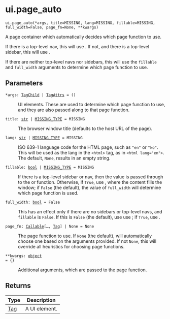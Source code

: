 # ui.page_auto { #shiny.ui.page_auto }

`ui.page_auto(*args, title=MISSING, lang=MISSING, fillable=MISSING, full_width=False, page_fn=None, **kwargs)`

A page container which automatically decides which page function to use.

If there is a top-level nav, this will use [](:func:`~shiny.ui.page_navbar`). If not,
and there is a top-level sidebar, this will use [](:func:`~shiny.ui.page_sidebar`).

If there are neither top-level navs nor sidebars, this will use the ``fillable`` and
``full_width`` arguments to determine which page function to use.

## Parameters

<code><span class="parameter-name">*args</span><span class="parameter-annotation-sep">:</span> <span class="parameter-annotation">[TagChild](`htmltools.TagChild`) \| [TagAttrs](`htmltools.TagAttrs`)</span> <span class="parameter-default-sep">=</span> <span class="parameter-default">()</span></code>

:   UI elements. These are used to determine which page function to use, and they
    are also passed along to that page function.

<code><span class="parameter-name">title</span><span class="parameter-annotation-sep">:</span> <span class="parameter-annotation">[str](`str`) \| [MISSING_TYPE](`shiny.types.MISSING_TYPE`)</span> <span class="parameter-default-sep">=</span> <span class="parameter-default">MISSING</span></code>

:   The browser window title (defaults to the host URL of the page).

<code><span class="parameter-name">lang</span><span class="parameter-annotation-sep">:</span> <span class="parameter-annotation">[str](`str`) \| [MISSING_TYPE](`shiny.types.MISSING_TYPE`)</span> <span class="parameter-default-sep">=</span> <span class="parameter-default">MISSING</span></code>

:   ISO 639-1 language code for the HTML page, such as ``"en"`` or ``"ko"``. This
    will be used as the lang in the ``<html>`` tag, as in ``<html lang="en">``. The
    default, `None`, results in an empty string.

<code><span class="parameter-name">fillable</span><span class="parameter-annotation-sep">:</span> <span class="parameter-annotation">[bool](`bool`) \| [MISSING_TYPE](`shiny.types.MISSING_TYPE`)</span> <span class="parameter-default-sep">=</span> <span class="parameter-default">MISSING</span></code>

:   If there is a top-level sidebar or nav, then the value is passed through to the
    [](:func:`~shiny.ui.page_sidebar`) or [](:func:`~shiny.ui.page_navbar`) function.
    Otherwise, if ``True``, use [](:func:`~shiny.ui.page_fillable`), where the content
    fills the window; if ``False`` (the default), the value of ``full_width`` will
    determine which page function is used.

<code><span class="parameter-name">full_width</span><span class="parameter-annotation-sep">:</span> <span class="parameter-annotation">[bool](`bool`)</span> <span class="parameter-default-sep">=</span> <span class="parameter-default">False</span></code>

:   This has an effect only if there are no sidebars or top-level navs, and
    ``fillable`` is ``False``. If this is ``False`` (the default), use use
    [](:func:`~shiny.ui.page_fixed`); if ``True``, use [](:func:`~shiny.ui.page_fillable`).

<code><span class="parameter-name">page_fn</span><span class="parameter-annotation-sep">:</span> <span class="parameter-annotation">[Callable](`typing.Callable`)\[..., [Tag](`htmltools.Tag`)\] \| None</span> <span class="parameter-default-sep">=</span> <span class="parameter-default">None</span></code>

:   The page function to use. If ``None`` (the default), will automatically choose
    one based on the arguments provided. If not ``None``, this will override all
    heuristics for choosing page functions.

<code><span class="parameter-name">**kwargs</span><span class="parameter-annotation-sep">:</span> <span class="parameter-annotation">[object](`object`)</span> <span class="parameter-default-sep">=</span> <span class="parameter-default">{}</span></code>

:   Additional arguments, which are passed to the page function.

## Returns

| Type                   | Description   |
|------------------------|---------------|
| [Tag](`htmltools.Tag`) | A UI element. |
